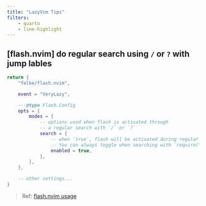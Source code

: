 ```yaml
---
title: "LazyVim Tips"
filters:
    - quarto
    - line-highlight
---
```



## [flash.nvim] do regular search using `/` or `?` with jump lables 

```.lua
return {
    "folke/flash.nvim",

    event = "VeryLazy",

    ---@type Flash.Config
    opts = {
        modes = {
            -- options used when flash is activated through
            -- a regular search with `/` or `?`
            search = {
                -- when `true`, flash will be activated during regular search by default.
                -- You can always toggle when searching with `require("flash").toggle()`
                enabled = true, 
            },
        },
    },

    -- other settings...
}
```
> Ref: [flash.nvim usage](https://github.com/folke/flash.nvim#-usage)



